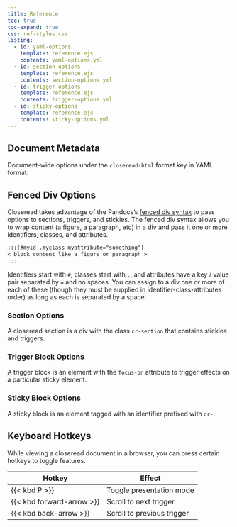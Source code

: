 ```yaml
---
title: Reference
toc: true
toc-expand: true
css: ref-styles.css
listing:
  - id: yaml-options
    template: reference.ejs
    contents: yaml-options.yml
  - id: section-options
    template: reference.ejs
    contents: section-options.yml
  - id: trigger-options
    template: reference.ejs
    contents: trigger-options.yml
  - id: sticky-options
    template: reference.ejs
    contents: sticky-options.yml
---
```


## Document Metadata

Document-wide options under the `closeread-html` format key in YAML format.

::: {#yaml-options}
:::

## Fenced Div Options

Closeread takes advantage of the Pandocs's [fenced div syntax](https://quarto.org/docs/authoring/markdown-basics.html#sec-divs-and-spans) to pass options to sections, triggers, and stickies. The fenced div syntax allows you to wrap content (a figure, a paragraph, etc) in a div and pass it one or more identifiers, classes, and attributes.

``` markdown
:::{#myid .myclass myattribute="something"}
< block content like a figure or paragraph >
:::
```

Identifiers start with `#`; classes start with `.`, and attributes have a key / value pair separated by `=` and no spaces. You can assign to a div one or more of each of these (though they must be supplied in identifier-class-attributes order) as long as each is separated by a space.

### Section Options

A closeread section is a div with the class `cr-section` that contains stickies and triggers.

::: {#section-options}
:::

### Trigger Block Options

A trigger block is an element with the `focus-on` attribute to trigger effects on a particular sticky element.

::: {#trigger-options}
:::

### Sticky Block Options

A sticky block is an element tagged with an identifier prefixed with `cr-`.

::: {#sticky-options}
:::

## Keyboard Hotkeys

While viewing a closeread document in a browser, you can press certain hotkeys to toggle features.

| Hotkey                    | Effect                     |
|---------------------------|----------------------------|
| {{< kbd P >}}             | Toggle presentation mode   |
| {{< kbd forward-arrow >}} | Scroll to next trigger     |
| {{< kbd back-arrow >}}    | Scroll to previous trigger |
